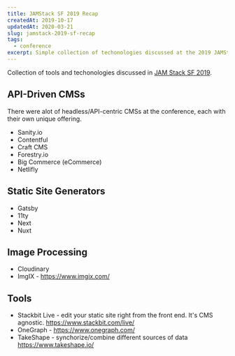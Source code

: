 ```yaml
---
title: JAMStack SF 2019 Recap
createdAt: 2019-10-17
updatedAt: 2020-03-21
slug: jamstack-2019-sf-recap
tags:
  - conference
excerpt: Simple collection of techonologies discussed at the 2019 JAMStack conference, held in San Francisco.
---
```


Collection of tools and techonologies discussed in [JAM Stack SF 2019](https://jamstackconf.com/sf/).

## API-Driven CMSs

There were alot of headless/API-centric CMSs at the conference, each with their own unique offering.

- Sanity.io
- Contentful
- Craft CMS
- Forestry.io
- Big Commerce (eCommerce)
- Netlifly

## Static Site Generators

- Gatsby
- 11ty
- Next
- Nuxt

## Image Processing

- Cloudinary
- ImgIX - https://www.imgix.com/

## Tools

- Stackbit Live - edit your static site right from the front end. It's CMS agnostic. https://www.stackbit.com/live/
- OneGraph - https://www.onegraph.com/
- TakeShape - synchorize/combine different sources of data https://www.takeshape.io/
